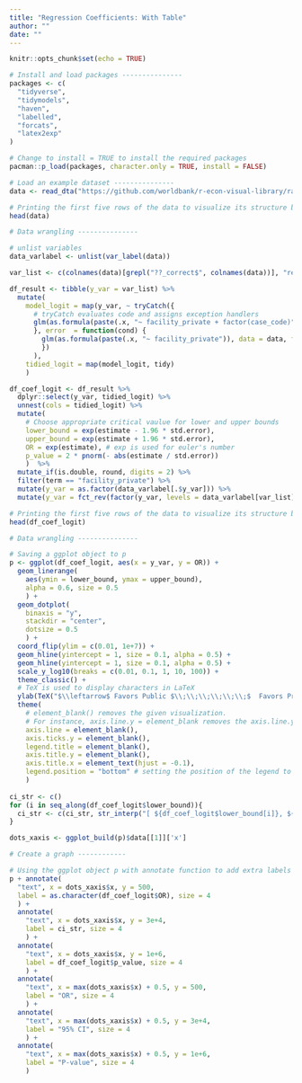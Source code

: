 ```yaml
---
title: "Regression Coefficients: With Table"
author: ""
date: ""
---
```


```r
knitr::opts_chunk$set(echo = TRUE)
```

```r
# Install and load packages ---------------
packages <- c(
  "tidyverse",
  "tidymodels",
  "haven",
  "labelled",
  "forcats",
  "latex2exp"
)

# Change to install = TRUE to install the required packages
pacman::p_load(packages, character.only = TRUE, install = FALSE)

# Load an example dataset ---------------
data <- read_dta("https://github.com/worldbank/r-econ-visual-library/raw/master/Library/Data/METable.dta")

# Printing the first five rows of the data to visualize its structure before data wrangling
head(data)

# Data wrangling ---------------

# unlist variables
data_varlabel <- unlist(var_label(data))

var_list <- c(colnames(data)[grepl("??_correct$", colnames(data))], "refer", "med_any", "med_class_any_6", "med_class_any_16")

df_result <- tibble(y_var = var_list) %>%
  mutate(
    model_logit = map(y_var, ~ tryCatch({
      # tryCatch evaluates code and assigns exception handlers
      glm(as.formula(paste(.x, "~ facility_private + factor(case_code)")), data = data, family = "binomial")
      }, error  = function(cond) {
        glm(as.formula(paste(.x, "~ facility_private")), data = data, family = "binomial")
        })
      ),
    tidied_logit = map(model_logit, tidy)
    )

df_coef_logit <- df_result %>%
  dplyr::select(y_var, tidied_logit) %>%
  unnest(cols = tidied_logit) %>%
  mutate(
    # Choose appropriate critical vaulue for lower and upper bounds
    lower_bound = exp(estimate - 1.96 * std.error),
    upper_bound = exp(estimate + 1.96 * std.error),
    OR = exp(estimate), # exp is used for euler's number 
    p_value = 2 * pnorm(- abs(estimate / std.error))
    )  %>%
  mutate_if(is.double, round, digits = 2) %>%
  filter(term == "facility_private") %>%
  mutate(y_var = as.factor(data_varlabel[.$y_var])) %>%
  mutate(y_var = fct_rev(factor(y_var, levels = data_varlabel[var_list])))

# Printing the first five rows of the data to visualize its structure before data wrangling
head(df_coef_logit)

# Data wrangling ---------------

# Saving a ggplot object to p
p <- ggplot(df_coef_logit, aes(x = y_var, y = OR)) + 
  geom_linerange(
    aes(ymin = lower_bound, ymax = upper_bound), 
    alpha = 0.6, size = 0.5
    ) +
  geom_dotplot(
    binaxis = "y", 
    stackdir = "center",
    dotsize = 0.5
    ) +
  coord_flip(ylim = c(0.01, 1e+7)) +
  geom_hline(yintercept = 1, size = 0.1, alpha = 0.5) +
  geom_hline(yintercept = 1, size = 0.1, alpha = 0.5) +
  scale_y_log10(breaks = c(0.01, 0.1, 1, 10, 100)) +
  theme_classic() +
  # TeX is used to display characters in LaTeX
  ylab(TeX("$\\leftarrow$ Favors Public $\\;\\;\\;\\;\\;\\;$  Favors Privte $\\rightarrow$ \n")) +
  theme(
    # element_blank() removes the given visualization. 
    # For instance, axis.line.y = element_blank removes the axis.line.y
    axis.line = element_blank(),
    axis.ticks.y = element_blank(),
    legend.title = element_blank(),
    axis.title.y = element_blank(),
    axis.title.x = element_text(hjust = -0.1),
    legend.position = "bottom" # setting the position of the legend to the bottom
    )
    
ci_str <- c()
for (i in seq_along(df_coef_logit$lower_bound)){
  ci_str <- c(ci_str, str_interp("[ ${df_coef_logit$lower_bound[i]}, ${df_coef_logit$upper_bound[i]} ]"))
}

dots_xaxis <- ggplot_build(p)$data[[1]]['x']

# Create a graph ------------

# Using the ggplot object p with annotate function to add extra labels
p + annotate(
  "text", x = dots_xaxis$x, y = 500,
  label = as.character(df_coef_logit$OR), size = 4
  ) +
  annotate(
    "text", x = dots_xaxis$x, y = 3e+4,
    label = ci_str, size = 4
    ) +
  annotate(
    "text", x = dots_xaxis$x, y = 1e+6,
    label = df_coef_logit$p_value, size = 4
    ) +
  annotate(
    "text", x = max(dots_xaxis$x) + 0.5, y = 500,
    label = "OR", size = 4
    ) +
  annotate(
    "text", x = max(dots_xaxis$x) + 0.5, y = 3e+4,
    label = "95% CI", size = 4
    ) +
  annotate(
    "text", x = max(dots_xaxis$x) + 0.5, y = 1e+6,
    label = "P-value", size = 4
    )

```

